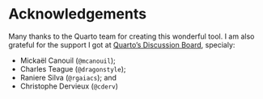 # Acknowledgements {.unlisted .unnumbered}

Many thanks to the Quarto team for creating this wonderful tool. I am also grateful for the support I got at [Quarto's Discussion Board](https://github.com/quarto-dev/quarto-cli/discussions?discussions_q=author%3Afredguth), specialy:

- Mickaël Canouil (`@mcanouil`);
- Charles Teague (`@dragonstyle`);
- Raniere Silva (`@rgaiacs`); and
- Christophe Dervieux (`@cderv`)